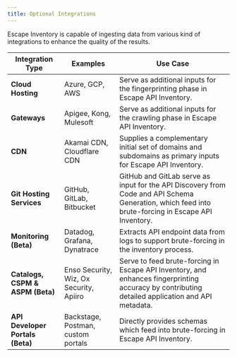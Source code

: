 ```yaml
---
title: Optional Integrations
---
```


Escape Inventory is capable of ingesting data from various kind of integrations to enhance the quality of the results.

| Integration Type | Examples | Use Case |
| ----- | ----- | ----- |
| **Cloud Hosting** | Azure, GCP, AWS | Serve as additional inputs for the fingerprinting phase in Escape API Inventory. |
| **Gateways** | Apigee, Kong, Mulesoft | Serve as additional inputs for the crawling phase in Escape API Inventory. |
| **CDN** | Akamai CDN, Cloudflare CDN | Supplies a complementary initial set of domains and subdomains as primary inputs for Escape API Inventory. |
| **Git Hosting Services** | GitHub, GitLab, Bitbucket | GitHub and GitLab serve as input for the API Discovery from Code and API Schema Generation, which feed into brute-forcing in Escape API Inventory. |
| **Monitoring (Beta)** | Datadog, Grafana, Dynatrace | Extracts API endpoint data from logs to support brute-forcing in the inventory process. |
| **Catalogs, CSPM & ASPM (Beta)** | Enso Security, Wiz, Ox Security, Apiiro | Serve to feed brute-forcing in Escape API Inventory, and enhances fingerprinting accuracy by contributing detailed application and API metadata. |
| **API Developer Portals (Beta)** | Backstage, Postman, custom portals | Directly provides schemas which feed into brute-forcing in Escape API Inventory. |

